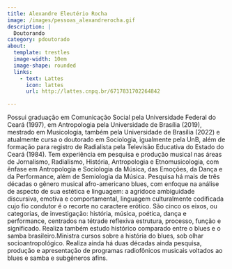 ```yaml
---
title: Alexandre Eleutério Rocha
image: /images/pessoas_alexandrerocha.gif
description: |
  Doutorando
category: pdoutorado
about:
  template: trestles
  image-width: 10em
  image-shape: rounded
  links:
    - text: Lattes
      icon: lattes
      url: http://lattes.cnpq.br/6717831702264842

---
```


Possui graduação em Comunicação Social pela Universidade Federal do Ceará (1997), em Antropologia pela Universidade de Brasília (2019), mestrado em Musicologia, também pela Universidade de Brasília (2022) e atualmente cursa o doutorado em Sociologia, igualmente pela UnB, além de formação para registro de Radialista pela Televisão Educativa do Estado do Ceará (1984). Tem experiência em pesquisa e produção musical nas áreas de Jornalismo, Radialismo, História, Antropologia e Etnomusicologia, com ênfase em Antropologia e Sociologia da Música, das Emoções, da Dança e da Performance, além de Semiologia da Música. Pesquisa há mais de três décadas o gênero musical afro-americano blues, com enfoque na análise de aspecto de sua estética e linguagem: a agridoce ambiguidade discursiva, emotiva e comportamental, linguagem culturalmente codificada cujo fio condutor é o recorte no caractere erótico. São cinco os eixos, ou categorias, de investigação: história, música, poética, dança e performance, centrados na tétrade reflexiva estrutura, processo, função e significado. Realiza também estudo histórico comparado entre o blues e o samba brasileiro.Ministra cursos sobre a história do blues, sob olhar socioantropológico. Realiza ainda há duas décadas ainda pesquisa, produção e apresentação de programas radiofônicos musicais voltados ao blues e samba e subgêneros afins. 

